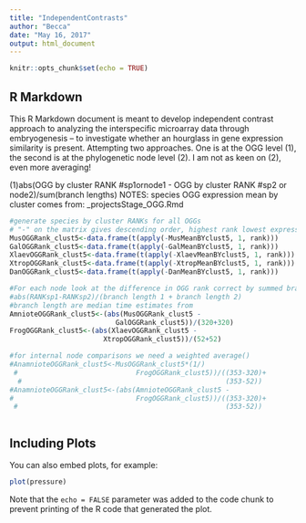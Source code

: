 ```yaml
---
title: "IndependentContrasts"
author: "Becca"
date: "May 16, 2017"
output: html_document
---
```


```r
knitr::opts_chunk$set(echo = TRUE)
```

## R Markdown

This R Markdown document is meant to develop independent contrast approach to analyzing the interspecific microarray data through embryogenesis -- to investigate whether an hourglass in gene expression similarity is present. Attempting two approaches. One is at the OGG level (1), the second is at the phylogenetic node level (2). I am not as keen on (2), even more averaging!

(1)abs(OGG by cluster RANK #sp1ornode1 - OGG by cluster RANK #sp2 or node2)/sum(branch lengths)
NOTES: species OGG expression mean by cluster comes from:
\All_projects\Phylotypic Stage\R\PhylotypicStage\MeanByCluster_OGG.Rmd

```r
#generate species by cluster RANKs for all OGGs
# "-" on the matrix gives descending order, highest rank lowest expression
MusOGGRank_clust5<-data.frame(t(apply(-MusMeanBYclust5, 1, rank))) 
GalOGGRank_clust5<-data.frame(t(apply(-GalMeanBYclust5, 1, rank))) 
XlaevOGGRank_clust5<-data.frame(t(apply(-XlaevMeanBYclust5, 1, rank))) 
XtropOGGRank_clust5<-data.frame(t(apply(-XtropMeanBYclust5, 1, rank))) 
DanOGGRank_clust5<-data.frame(t(apply(-DanMeanBYclust5, 1, rank))) 

#For each node look at the difference in OGG rank correct by summed branch lengths:
#abs(RANKsp1-RANKsp2)/(branch length 1 + branch length 2)
#branch length are median time estimates from 
AmnioteOGGRank_clust5<-(abs(MusOGGRank_clust5 - 
                          GalOGGRank_clust5))/(320+320)
FrogOGGRank_clust5<-(abs(XlaevOGGRank_clust5 - 
                       XtropOGGRank_clust5))/(52+52)

#for internal node comparisons we need a weighted average()
#AnamnioteOGGRank_clust5<-MusOGGRank_clust5*(1/)
 #                             FrogOGGRank_clust5))/((353-320)+
  #                                                  (353-52))
#AnamnioteOGGRank_clust5<-(abs(AmnioteOGGRank_clust5 -
#                              FrogOGGRank_clust5))/((353-320)+
 #                                                   (353-52))

```


```r

```
## Including Plots

You can also embed plots, for example:

```r
plot(pressure)
```

Note that the `echo = FALSE` parameter was added to the code chunk to prevent printing of the R code that generated the plot.
